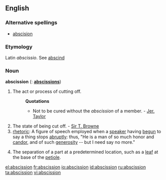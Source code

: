 ==English==

===Alternative spellings===
*[[abscision]]

===Etymology===
Latin ''abscissio''. See [[abscind]]

===Noun===
'''abscission'''  ({{plural}}: '''[[abscissions]]''')
# The act or process of cutting off.
#:'''Quotations'''
#:*Not to be cured without the ''abscission'' of a member. - [[w:Jeremy Taylor|Jer. Taylor]]
# The state of being cut off. - [[Sir T. Browne]]
# [[rhetoric]]: A figure of speech employed when a [[speaker]] having [[begun]] to say a thing stops [[abruptly]]: thus, "He is a man of so much honor and [[candor]], and of such [[generosity]] -- but I need say no more."
# {{botany}} The separation of a part at a predetermined location, such as a [[leaf]] at the base of the [[petiole]].

[[el:abscission]]
[[fr:abscission]]
[[io:abscission]]
[[id:abscission]]
[[ru:abscission]]
[[ta:abscission]]
[[vi:abscission]]